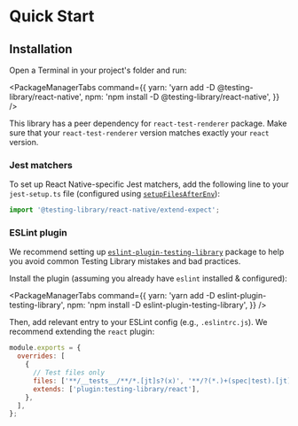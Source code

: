 
# Quick Start

## Installation

Open a Terminal in your project's folder and run:

<PackageManagerTabs
  command={{
    yarn: 'yarn add -D @testing-library/react-native',
    npm: 'npm install -D @testing-library/react-native',
  }}
/>

This library has a peer dependency for `react-test-renderer` package. Make sure that your `react-test-renderer` version matches exactly your `react` version.

### Jest matchers

To set up React Native-specific Jest matchers, add the following line to your `jest-setup.ts` file (configured using [`setupFilesAfterEnv`](https://jestjs.io/docs/configuration#setupfilesafterenv-array)):

```ts title=jest-setup.ts
import '@testing-library/react-native/extend-expect';
```

### ESLint plugin

We recommend setting up [`eslint-plugin-testing-library`](https://github.com/testing-library/eslint-plugin-testing-library) package to help you avoid common Testing Library mistakes and bad practices.

Install the plugin (assuming you already have `eslint` installed & configured):

<PackageManagerTabs
  command={{
    yarn: 'yarn add -D eslint-plugin-testing-library',
    npm: 'npm install -D eslint-plugin-testing-library',
  }}
/>

Then, add relevant entry to your ESLint config (e.g., `.eslintrc.js`). We recommend extending the `react` plugin:

```js title=.eslintrc.js
module.exports = {
  overrides: [
    {
      // Test files only
      files: ['**/__tests__/**/*.[jt]s?(x)', '**/?(*.)+(spec|test).[jt]s?(x)'],
      extends: ['plugin:testing-library/react'],
    },
  ],
};
```
